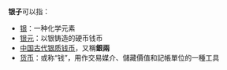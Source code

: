 '''银子'''可以指：
* [[银|银]]：一种化学元素
* [[银元|银元]]：以银铸造的硬币钱币
* [[中国古代银质钱币|中国古代银质钱币]]，又稱'''銀兩'''
* [[货币|货币]]：或称“钱”，用作交易媒介、儲藏價值和記帳單位的一種工具
{{disambig|Y|Cat=二字消歧義}}